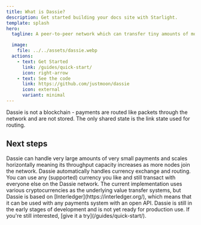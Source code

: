 ```yaml
---
title: What is Dassie?
description: Get started building your docs site with Starlight.
template: splash
hero:
  tagline: A peer-to-peer network which can transfer tiny amounts of money quickly and cheaply.

  image:
    file: ../../assets/dassie.webp
  actions:
    - text: Get Started
      link: /guides/quick-start/
      icon: right-arrow
    - text: See the code
      link: https://github.com/justmoon/dassie
      icon: external
      variant: minimal
---
```



<Aside type="tip">
Dassie is not a blockchain - payments are routed like packets through the network and are not stored. The only shared state is the link state used for routing.
</Aside>

## Next steps

<CardGrid stagger>
	<Card title="Scalable" icon="rocket">
		Dassie can handle very large amounts of very small payments and scales horizontally meaning its throughput capacity increases as more nodes join the network.
	</Card>
	<Card title="Currency-neutral" icon="seti:shell">
		Dassie automatically handles currency exchange and routing. You can use any (supported) currency you like and still transact with everyone else on the Dassie network.
	</Card>
	<Card title="Ledger-neutral" icon="document">
		The current implementation uses various cryptocurrencies as the underlying value transfer systems, but Dassie is based on [Interledger](https://interledger.org/), which means that it can be used with any payments system with an open API.
	</Card>
	<Card title="Under development" icon="setting">
		Dassie is still in the early stages of development and is not yet ready for production use. If you're still interested, [give it a try](/guides/quick-start/).
	</Card>
</CardGrid>